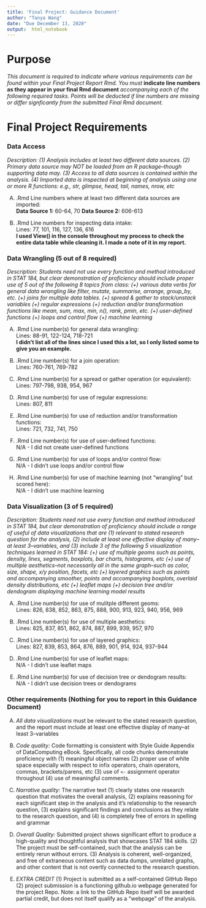 ```yaml
---
title: 'Final Project: Guidance Document'
author: "Tanya Wang"
date: "Due December 13, 2020"
output:  html_notebook
---
```


# Purpose

*This document is required to indicate where various requirements can be found within your Final Project Report Rmd.  You must* **indicate line numbers as they appear in your final Rmd document** *accompanying each of the following required tasks. Points will be deducted if line numbers are missing or differ signficantly from the submitted Final Rmd document.*  


# Final Project Requirements


### Data Access

*Description: (1) Analysis includes at least two different data sources. (2) Primary data source may NOT be loaded from an R package--though supporting data may. (3) Access to all data sources is contained within the analysis. (4) Imported data is inspected at beginning of analysis using one or more R functions: e.g., str, glimpse, head, tail, names, nrow, etc*

(A) .Rmd Line numbers where at least two different data sources are imported:    
**Data Source 1:** 60-64, 70
**Data Source 2:** 606-613

(B) .Rmd Line numbers for inspecting data intake:    
Lines: 77, 101, 116, 127, 136, 616   
**I used View() in the console throughout my process to check the entire data table while cleaning it. I made a note of it in my report.**


### Data Wrangling (5 out of 8 required)

*Description: Students need not use every function and method introduced in STAT 184, but clear demonstration of proficiency should include proper use of 5 out of the following 8 topics from class: (+) various data verbs for general data wrangling like filter, mutate, summarise, arrange, group_by, etc. (+) joins for multiple data tables. (+) spread & gather to stack/unstack variables (+) regular expressions (+) reduction and/or transformation functions like mean, sum, max, min, n(), rank, pmin, etc. (+) user-defined functions (+) loops and control flow (+) machine learning*


(A) .Rmd Line number(s) for general data wrangling:   
Lines: 88-91, 122-124, 718-721   
**I didn't list all of the lines since I used this a lot, so I only listed some to give you an example.**

(B) .Rmd Line number(s) for a join operation:     
Lines: 760-761, 769-782

(C) .Rmd Line number(s) for a spread or gather operation (or equivalent):     
Lines: 797-798, 938, 954, 967

(D) .Rmd Line number(s) for use of regular expressions:     
Lines: 807, 811

(E) .Rmd Line number(s) for use of reduction and/or transformation functions:   
Lines: 721, 732, 741, 750

(F) .Rmd Line number(s) for use of user-defined functions:   
N/A - I did not create user-defined functions

(G) .Rmd Line number(s) for use of loops and/or control flow:   
N/A - I didn't use loops and/or control flow

(H) .Rmd Line number(s) for use of machine learning (not "wrangling" but scored here):   
N/A - I didn't use machine learning


### Data Visualization (3 of 5 required)

*Description: Students need not use every function and method introduced in STAT 184, but clear demonstration of proficiency should include a range of useful of data visualizations that are (1) relevant to stated research question for the analysis, (2) include at least one effective display of many--at least 3--variables, and (3) include 3 of the following 5 visualization techniques learned in STAT 184: (+) use of multiple geoms such as points, density, lines, segments, boxplots, bar charts, histograms, etc (+) use of multiple aesthetics--not necessarily all in the same graph--such as color, size, shape, x/y position, facets, etc (+) layered graphics such as points and accompanying smoother, points and accompanying boxplots, overlaid density distributions, etc (+) leaflet maps (+) decision tree and/or dendogram displaying machine learning model results*


(A) .Rmd Line number(s) for use of mulitple different geoms:    
Lines: 826, 838, 852, 863, 875, 888, 900, 913, 923, 940, 956, 969

(B) .Rmd Line number(s) for use of multiple aesthetics:    
Lines: 825, 837, 851, 862, 874, 887, 899, 939, 957, 970

(C) .Rmd Line number(s) for use of layered graphics:    
Lines: 827, 839, 853, 864, 876, 889, 901, 914, 924, 937-944

(D) .Rmd Line number(s) for use of leaflet maps:      
N/A - I didn't use leaflet maps

(E) .Rmd Line number(s) for use of decision tree or dendogram results:      
N/A - I didn't use decision trees or dendograms



### Other requirements (Nothing for you to report in this Guidance Document)

(A) *All data visualizations* must be relevant to the stated research question, and the report must include at least one effective display of many--at least 3--variables 

(B) *Code quality:* Code formatting is consistent with Style Guide Appendix of DataComputing eBook. Specifically, all code chunks demonstrate proficiency with (1) meaningful object names (2) proper use of white space especially with respect to infix operators, chain operators, commas, brackets/parens, etc (3) use of `<-` assignment operator throughout (4) use of meaningful comments.

(C) *Narrative quality:* The narrative text (1) clearly states one research question that motivates the overall analysis, (2) explains reasoning for each significant step in the analysis and it's relationship to the research question, (3) explains significant findings and conclusions as they relate to the research question, and (4) is completely free of errors in spelling and grammar

(D) *Overall Quality:* Submitted project shows significant effort to produce a high-quality and thoughtful analysis that showcases STAT 184 skills. (2) The project must be self-contained, such that the analysis can be entirely rerun without errors. (3) Analysis is coherent, well-organized, and free of extraneous content such as data dumps, unrelated graphs, and other content that is not overtly connected to the research question.

(E) *EXTRA CREDIT* (1) Project is submitted as a self-contained GitHub Repo (2) project submission is a functioning github.io webpage generated for the project Repo. Note: a link to the GitHub Repo itself will be awarded partial credit, but does not itself qualify as a "webpage" of the analysis.



